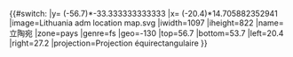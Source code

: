 {{#switch:{{{1}}}
|y= ({{{2}}}-56.7)*-33.333333333333
|x= ({{{3}}}-20.4)*14.705882352941
|image=Lithuania adm location map.svg
|iwidth=1097
|iheight=822
|name=立陶宛
|zone=pays
|genre=fs
|geo=-130
|top=56.7
|bottom=53.7
|left=20.4
|right=27.2
|projection=Projection équirectangulaire
}}<noinclude>{{Location map/Info|Lithuania}}
{{Documentation}}
</noinclude>